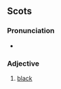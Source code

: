 ==Scots==

===Pronunciation===
*{{IPA|/ˈblɛk/}}

===Adjective===
{{colorbox|black}} {{sco-adj}}

# {{colour|lang=sco}} {{South Scots}} [[black]]
